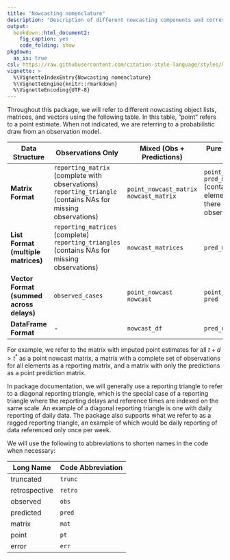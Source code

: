 ```yaml
---
title: "Nowcasting nomenclature"
description: "Description of different nowcasting components and corresponding abbreviations"
output:
  bookdown::html_document2:
    fig_caption: yes
    code_folding: show
pkgdown:
  as_is: true
csl: https://raw.githubusercontent.com/citation-style-language/styles/master/apa-numeric-superscript-brackets.csl
vignette: >
  %\VignetteIndexEntry{Nowcasting nomenclature}
  %\VignetteEngine{knitr::rmarkdown}
  %\VignetteEncoding{UTF-8}
---
```


Throughout this package, we will refer to different nowcasting object lists, matrices, and vectors using the following table. In this table, "point" refers to a point estimate. When not indicated, we are referring to a probabilistic draw from an observation model.

| **Data Structure** | **Observations Only** | **Mixed (Obs + Predictions)** | **Pure Predictions Only** |
|------------------|------------------|------------------|------------------|
| **Matrix Format** | `reporting_matrix` (complete with observations)<br>`reporting_triangle` (contains NAs for missing observations) | `point_nowcast_matrix`<br>`nowcast_matrix` | `point_pred_matrix`<br>`pred_matrix` (contains NAs in elements where there were observations) |
| **List Format (multiple matrices)** | `reporting_matrices` (complete)<br>`reporting_triangles` (contains NAs for missing observations) | `nowcast_matrices` | `pred_matrices` |
| **Vector Format (summed across delays)** | `observed_cases` | `point_nowcast`<br>`nowcast` | `point_pred`<br>`pred` |
| **DataFrame Format** | \- | `nowcast_df` | `pred_df` |

For example, we refer to the matrix with imputed point estimates for all $t+d>t^*$ as a point nowcast matrix, a matrix with a complete set of observations for all elements as a reporting matrix, and a matrix with only the predictions as a point prediction matrix.

In package documentation, we will generally use a reporting triangle to refer to a diagonal reporting triangle, which is the special case of a reporting triangle where the reporting delays and reference times are indexed on the same scale. An example of a diagonal reporting triangle is one with daily reporting of daily data. The package also supports what we refer to as a ragged reporting triangle, an example of which would be daily reporting of data referenced only once per week.

We will use the following to abbreviations to shorten names in the code when necessary:

| **Long Name** | **Code Abbreviation** |
|---------------|-----------------------|
| truncated     | `trunc`               |
| retrospective | `retro`               |
| observed      | `obs`                 |
| predicted     | `pred`                |
| matrix        | `mat`                 |
| point         | `pt`                  |
| error         | `err`                 |
